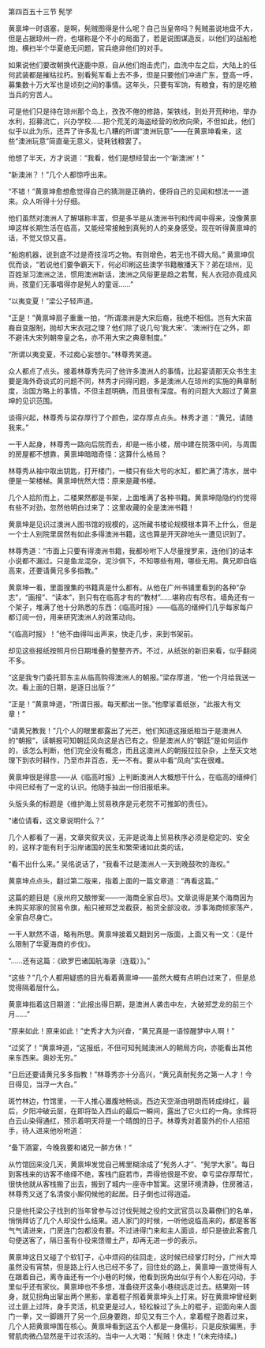 

第四百五十三节 髡学

黄禀坤一时语塞，是啊，髡贼图得是什么呢？自己当皇帝吗？髡贼虽说地盘不大，但是占据琼州一府，也堪称是个不小的局面了，若是说图谋造反，以他们的战船枪炮，横扫半个华夏绝无问题，官兵绝非他们的对手。

如果说他们要改朝换代逐鹿中原，自从他们炮击虎门，血洗中左之后，大陆上的任何武装都是摧枯拉朽。别看髡军看上去不多，但是只要他们冲进广东，登高一呼，募集数十万大军也是顷刻之间的事情。这年头，只要有军饷，有粮食，有的是吃粮当兵的穷苦人。

可是他们只是待在琼州那个岛上，孜孜不倦的修路，架铁线，到处开荒种地，举办水利，招募流亡，兴办学校……把个荒芜的海盗经营的欣欣向荣，不但如此，他们似乎以此为乐，还弄了许多乱七八糟的所谓“澳洲玩意”――在黄禀坤看来，这些“澳洲玩意”简直毫无意义，徒耗钱粮罢了。

他想了半天，方才说道：“我看，他们是想经营出一个‘新澳洲’！”

“新澳洲？！”几个人都惊呼出来。

“不错！”黄禀坤愈想愈觉得自己的猜测是正确的，便将自己的见闻和想法一一道来。众人听得十分仔细。

他们虽然对澳洲人了解堪称丰富，但是多半是从澳洲书刊和传闻中得来，没像黄禀坤这样长期生活在临高，又能经常接触到真髡的人的亲身感受。现在听得黄禀坤的话，不觉又惊又喜。

“船炮机器，说到底不过是奇技淫巧之物。有则增色，若无也不碍大局。” 黄禀坤侃侃而谈，“若说他们要争霸天下，何必印刷这些澳学书籍散播天下？弟在琼州，见百姓渐习澳洲之法，惯用澳洲新话，澳洲之风俗更是趋之若鹜，髡人衣冠亦竟成风尚，孩童们无事唱得亦是髡人的童谣……”

“以夷变夏！”梁公子轻声道。

“正是！”黄禀坤扇子重重一拍，“所谓澳洲是大宋后裔，我绝不相信。岂有大宋苗裔自变服制，抛却大宋衣冠之理？他们除了说几句‘我大宋’、‘澳洲行在’之外，即不避讳大宋列朝帝皇之名，亦不用大宋之典章制度。”

“所谓以夷变夏，不过痴心妄想尔。”林尊秀笑道。

众人都点了点头。接着林尊秀先问了他许多澳洲人的事情，比起宴请那天众书生主要是海外奇谈式的问题不同，林秀才问得问题，多是澳洲人在琼州的实施的典章制度，治国方略上的事情，不但主题明确，而且很有深度。有的问题大大超过了黄禀坤的见识范围。

谈得兴起，林尊秀与梁存厚行了个颜色，梁存厚点点头。林秀才道：“黄兄，请随我来。”

一干人起身，林尊秀一路向后院而去，却是一栋小楼，居中建在院落中间，与周围的房屋都不想靠，黄禀坤暗暗奇怪：这算什么格局？

林尊秀从袖中取出钥匙，打开楼门，一楼只有些大号的水缸，都贮满了清水，居中便是一架楼梯。黄禀坤恍然大悟：原来是藏书楼。

几个人拾阶而上，二楼果然都是书架，上面堆满了各种书籍。黄禀坤隐隐约约觉得有些不对劲，忽然他明白过来了：这里收藏的全是澳洲书籍！

黄禀坤是见识过澳洲人图书馆的规模的，这所藏书楼论规模根本算不上什么，但是一个士人别院里居然有如此多得澳洲书籍，这也算是开天辟地头一遭见识到了。

林尊秀道：“市面上只要有得澳洲书籍，我都吩咐下人尽量搜罗来，连他们的话本小说都不漏过。只是鱼龙混杂，泥沙俱下，不知哪些有用，哪些无用。黄兄即自临高来，还要请黄兄多多指教。”

黄禀坤一看，里面搜集的书籍真是什么都有。从他在广州书铺里看到的各种“杂志”，“画报”、“读本”，到只有在临高才有的“教材”……堪称应有尽有。墙角还有一个架子，堆满了他十分熟悉的东西：《临高时报》――临高的缙绅们几乎每家每户都订阅一份，用来研究澳洲人的政策动向。

“《临高时报》！”他不由得叫出声来，快走几步，来到书架前。

却见这些报纸按照月份日期堆叠的整整齐齐。不过，从纸张的新旧来看，似乎翻阅不多。

“这是我专门委托郭东主从临高购得澳洲人的朝报。”梁存厚道，“他一个月给我送一次。看上面的日期，是逐日出版？”

“正是！”黄禀坤道，“所谓日报。每天都出一张。”他摩挲着纸张，“此报大有文章！”

“请黄兄教我！”几个人的眼里都露出了光芒。他们知道这报纸相当于是澳洲人的“朝报”，读朝报可知朝廷风向这是古已有之。但是澳洲人的“朝廷”是如何运作的，该怎么判断，他们完全没有概念，而且这澳洲人的朝报拉拉杂杂，上至天文地理下到农时耕作，乃至市井百态，无一不有。要从中看“风向”实在很难。

黄禀坤很是得意――从《临高时报》上判断澳洲人大概想干什么，在临高的缙绅们中间已经有了一定的认识。他随手抽出一份旧报纸来。

头版头条的标题是《维护海上贸易秩序是元老院不可推卸的责任》。

“诸位请看，这文章说明什么？”

几个人都看了一遍，文章夹叙夹议，无非是说海上贸易秩序必须是稳定的、安全的，这样才能有利于沿岸诸国的民生和繁荣诸如此类的话，

“看不出什么来。” 吴佲说话了，“我看不过是澳洲人一天到晚鼓吹的海权。”

黄禀坤点点头，翻过第二版来，指着上面的一篇文章道：“再看这篇。”

这篇的题目是《泉州府又酿惨案――一海商全家自尽》。文章说得是某个海商因为未购买郑家的贸易令旗，船只被郑芝龙截获，船货全部没收。涉事海商倾家荡产，全家自尽身亡。

一干人默然不语，略有所思。黄禀坤接着又翻到另一版面，上面又有一文：《是什么限制了华夏海商的步伐》。

“……还有这篇：《欧罗巴诸国航海录（连载）》。”

“这些？”几个人都用疑惑的目光看着黄禀坤――虽然大概有点明白过来了，但是总觉得隔着层什么。

黄禀坤指着这日期道：“此报出得日期，是澳洲人袭击中左，大破郑芝龙的前三个月……”

“原来如此！原来如此！”史秀才大为兴奋，“黄兄真是一语惊醒梦中人啊！”

“过奖了！”黄禀坤道，“这报纸，不但可知髡贼澳洲人的朝局方向，亦能看出其他来东西来。奥妙无穷。”

“日后还要请黄兄多多指教！”林尊秀亦十分高兴，“黄兄真耐髡务之第一人才！今日得见，当浮一大白。”

斑竹林边，竹馆里，一干人推心置腹地畅谈。西边天空渐由明朗而转成绯红，最后，夕阳冲破云层，在即将坠入西山的最后一瞬间，露出了它火红的一角。余辉将白云山染得通红，预示着明天将是一个晴朗的日子。林尊秀对着窗外的仆人招招手，待人进来他吩咐道：

“备下酒宴，今晚我要和诸兄一醉方休！”

从竹馆回来没几天，黄禀坤发觉自己稀里糊涂成了“髡务人才”、“髡学大家”。每日到客栈来的访客不络绎不绝，客栈门庭若市，弄得他很是不安。幸亏梁存厚帮忙，很快他就从客栈搬了出去，搬到了城内一座寺中暂寓。这里环境清静，住房雅洁，林尊秀又送了名清俊小厮伺候他的起居。日子倒也过得逍遥。

只是他托梁公子找到的当年曾参与过讨伐髡贼之役的文武官员以及幕僚们的名单，悄悄拜访了几个人却没什么结果。进人家门的时候，一听他说临高来的，都是客客气气请进来，门房连门包都没有要。不过进得门来和主人面谈，却只是彼此客套几句便送客了，隔日虽有仆役来馈赠土产，却再无进一步的表示。

黄禀坤这日又碰了个软钉子，心中烦闷的往回走，这时候已经掌灯时分，广州大埠虽然没有宵禁，但是路上行人也已经不多了，回住处的路上，黄禀坤一直觉得有人在跟着自己，离寺庙还有一个小巷的时候，他看到拐角出似乎有个人影在闪动，手里似乎还有家伙。黄禀坤也不多想，准备绕开这条小巷绕远走过去。结果刚一转身，就见拐角出窜出两个黑影，拿着棍子照着黄禀坤头上打来。好在黄禀坤曾经剿过土匪上过阵，身手灵活，机变更是过人，轻松躲过了头上的棍子，迎面向来人面门一拳，又一脚踢开了另一个,回身要跑，却见又有三个人，拿着棍子跑着过来，几个人把黄禀坤围在核心。黄禀坤看到这五个人都是一身儒衫，只是皮肤偏黑，手臂肌肉微凸显然是干过农活的。当中一人大喝：“髡贼！休走！”(未完待续。)

